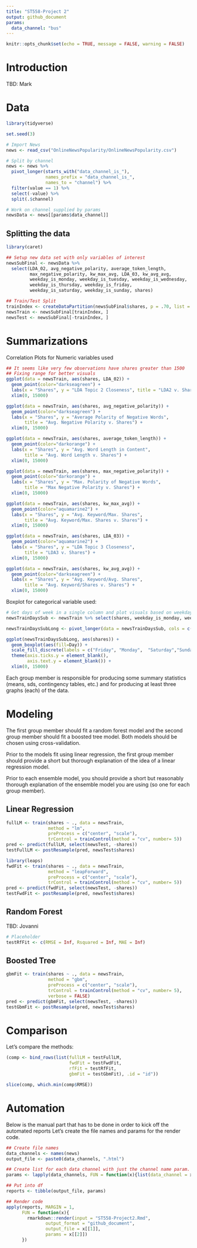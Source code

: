 ```yaml
---
title: "ST558-Project 2"
output: github_document
params:
  data_channel: "bus"
---
```


```r
knitr::opts_chunk$set(echo = TRUE, message = FALSE, warning = FALSE)
```

# Introduction

TBD: Mark

# Data

```r
library(tidyverse)

set.seed(3)

# Import News
news <- read_csv("OnlineNewsPopularity/OnlineNewsPopularity.csv")

# Split by channel
news <- news %>%
  pivot_longer(starts_with("data_channel_is_"), 
               names_prefix = "data_channel_is_",
               names_to = "channel") %>%
  filter(value == 1) %>%
  select(-value) %>%
  split(.$channel) 

# Work on channel supplied by params
newsData <- news[[params$data_channel]]
```

## Splitting the data

```r
library(caret)

## Setup new data set with only variables of interest
newsSubFinal <- newsData %>% 
  select(LDA_02, avg_negative_polarity, average_token_length, 
         max_negative_polarity, kw_max_avg, LDA_03, kw_avg_avg, 
         weekday_is_monday, weekday_is_tuesday, weekday_is_wednesday, 
         weekday_is_thursday, weekday_is_friday, 
         weekday_is_saturday, weekday_is_sunday, shares)

## Train/Test Split
trainIndex <- createDataPartition(newsSubFinal$shares, p = .70, list = FALSE)
newsTrain <- newsSubFinal[trainIndex, ]
newsTest <- newsSubFinal[-trainIndex, ]
```

# Summarizations

Correlation Plots for Numeric variables used

```r
## It seems like very few observations have shares greater than 1500
## Fixing range for better visuals
ggplot(data = newsTrain, aes(shares, LDA_02)) +
  geom_point(color="darkseagreen") +
  labs(x = "Shares", y = "LDA Topic 2 Closeness", title = "LDA2 v. Shares") +
  xlim(0, 15000) 

ggplot(data = newsTrain, aes(shares, avg_negative_polarity)) +
  geom_point(color="darkseagreen") +
  labs(x = "Shares", y = "Average Polarity of Negative Words", 
       title = "Avg. Negative Polarity v. Shares") +
  xlim(0, 15000) 

ggplot(data = newsTrain, aes(shares, average_token_length)) +
  geom_point(color="darkorange") +
  labs(x = "Shares", y = "Avg. Word Length in Content", 
       title = "Avg. Word Length v. Shares") +
  xlim(0, 15000) 

ggplot(data = newsTrain, aes(shares, max_negative_polarity)) +
  geom_point(color="darkorange") +
  labs(x = "Shares", y = "Max. Polarity of Negative Words", 
       title = "Max Negative Polarity v. Shares") +
  xlim(0, 15000) 

ggplot(data = newsTrain, aes(shares, kw_max_avg)) +
  geom_point(color="aquamarine2") +
  labs(x = "Shares", y = "Avg. Keyword/Max. Shares", 
       title = "Avg. Keyword/Max. Shares v. Shares") +
  xlim(0, 15000)

ggplot(data = newsTrain, aes(shares, LDA_03)) +
  geom_point(color="aquamarine2") +
  labs(x = "Shares", y = "LDA Topic 3 Closeness", 
       title = "LDA3 v. Shares") +
  xlim(0, 15000)

ggplot(data = newsTrain, aes(shares, kw_avg_avg)) +
  geom_point(color="darkseagreen") +
  labs(x = "Shares", y = "Avg. Keyword/Avg. Shares", 
       title = "Avg. Keyword/Shares v. Shares") +
  xlim(0, 15000) 
```
  
Boxplot for categorical variable used:

```r
# Get days of week in a single column and plot visuals based on weekday for shares
newsTrainDaysSub <- newsTrain %>% select(shares, weekday_is_monday, weekday_is_tuesday, weekday_is_wednesday, weekday_is_thursday, weekday_is_friday, weekday_is_saturday, weekday_is_sunday)

newsTrainDaysSubLong <- pivot_longer(data = newsTrainDaysSub, cols = c(weekday_is_monday, weekday_is_tuesday, weekday_is_wednesday, weekday_is_thursday, weekday_is_friday, weekday_is_saturday, weekday_is_sunday), names_to = "Day")

ggplot(newsTrainDaysSubLong, aes(shares)) +
  geom_boxplot(aes(fill=Day)) +
  scale_fill_discrete(labels = c("Friday", "Monday",  "Saturday","Sunday", "Thursday","Tuesday", "Wednesday")) +
  theme(axis.ticks.y = element_blank(),
        axis.text.y = element_blank()) +
  xlim(0, 15000)
```

Each group member is responsible for producing some summary statistics (means, sds, contingency tables, etc.) and for producing at least three graphs (each) of the data.

# Modeling

The first group member should fit a random forest model and the second group member should
fit a boosted tree model. Both models should be chosen using cross-validation.

Prior to the models fit using linear regression, the first group member should provide a short
but thorough explanation of the idea of a linear regression model.

Prior to each ensemble model, you should provide a short but reasonably thorough explanation
of the ensemble model you are using (so one for each group member).

## Linear Regression

```r
fullLM <- train(shares ~ ., data = newsTrain,
                method = "lm",
                preProcess = c("center", "scale"),
                trControl = trainControl(method = "cv", number= 5))
pred <- predict(fullLM, select(newsTest, -shares))
testFullLM <- postResample(pred, newsTest$shares)
```

```r
library(leaps)
fwdFit <- train(shares ~ ., data = newsTrain,
                method = "leapForward",
                preProcess = c("center", "scale"),
                trControl = trainControl(method = "cv", number= 5))
pred <- predict(fwdFit, select(newsTest, -shares))
testFwdFit <- postResample(pred, newsTest$shares)
```

## Random Forest

TBD: Jovanni
```r
# Placeholder
testRfFit <- c(RMSE = Inf, Rsquared = Inf, MAE = Inf)
```


## Boosted Tree

```r
gbmFit <- train(shares ~ ., data = newsTrain,
                method = "gbm",
                preProcess = c("center", "scale"),
                trControl = trainControl(method = "cv", number= 5),
                verbose = FALSE)
pred <- predict(gbmFit, select(newsTest, -shares))
testGbmFit <- postResample(pred, newsTest$shares)
```


# Comparison

Let's compare the methods:
```r
(comp <- bind_rows(list(fullLM = testFullLM, 
                        fwdFit = testFwdFit, 
                        rfFit = testRfFit, 
                        gbmFit = testGbmFit), .id = "id"))

slice(comp, which.min(comp$RMSE))
```


# Automation

Below is the manual part that has to be done in order to kick off the  
automated reports
Let's create the file names and params for the render code.

```r
## Create file names
data_channels <- names(news)
output_file <- paste0(data_channels, ".html")

## Create list for each data channel with just the channel name param.
params <- lapply(data_channels, FUN = function(x){list(data_channel = x)})

## Put into df
reports <- tibble(output_file, params)

## Render code
apply(reports, MARGIN = 1,
      FUN = function(x){
        rmarkdown::render(input = "ST558-Project2.Rmd",
               output_format = "github_document",
               output_file = x[[1]],
               params = x[[2]])
      })
```
